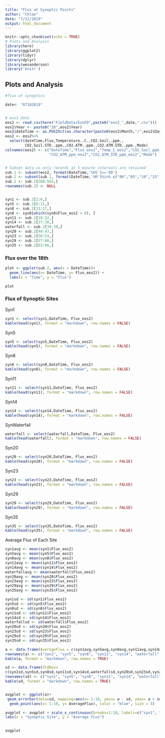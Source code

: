 ```yaml
---
title: "Flux at Synoptic Points"
author: "Chloe"
date: "7/21/2019"
output: html_document
---
```


```r
knitr::opts_chunk$set(echo = TRUE)
# Plots and Analysis
library(here)
library(ggplot2)
library(tidyr)
library(dplyr)
library(wesanderson)
library('knitr')

```

## Plots and Analysis

```r
#flux of synoptics 

date<- "07182019"


# eos1 data
eos2 <- read.csv(here("FieldData/EosFD",paste0("eos2_",date,".csv")))
eos2$Year <- paste0("20",eos2$Year)
eos2$dateTime <- as.POSIXct(as.character(paste0(eos2$Month,"/",eos2$Day,"/",eos2$Year," ",eos2$Time)), format = "%m/%d/%Y %H:%M:%OS")
eos2 <- eos2%>%
  select(dateTime,Flux,Temperature..C.,CO2.Soil..ppm.,
         CO2.Soil.STD..ppm.,CO2.ATM..ppm.,CO2.ATM.STD..ppm.,Mode)
colnames(eos2) <- c("DateTime","Flux_eos2","Temp_C_eos2","CO2_Soil_ppm_eos2","CO2_Soil_STD_ppm_eos2",
                    "CO2_ATM_ppm_eos2","CO2_ATM_STD_ppm_eos2","Mode")


# Subset data so only records at 5 minute intervals are retained
sub.1 <- subset(eos2, format(DateTime,'%OS')=='00')
sub.2 <- subset(sub.1, format(DateTime,'%M')%in% c("00","05","10","15","20","25","30","35","40","45","50","55","60"))
sub.2 <- sub.2[500:565,]
rownames(sub.2) <- NULL


syn1 <- sub.2[2:6,]
syn5 <- sub.2[8:11,]
syn8 <- sub.2[13:17,]
syn8 <- syn8[which(syn8$Flux_eos2 > 0), ]
syn11 <- sub.2[19:22,]
syn14 <- sub.2[27:30,]
waterfall <- sub.2[36:39,]
syn20 <- sub.2[44:47,]
syn23 <- sub.2[50:53,]
syn29 <- sub.2[57:60,]
syn35 <- sub.2[63:66,]

```

### Flux over the 18th
```r

plot <- ggplot(sub.2, aes(x = DateTime))+
  geom_line(aes(x= DateTime, y= Flux_eos2)) +
  labs(x = "Time", y = "Flux")

plot
```


### Flux of Synoptic Sites

Syn1
```r

syn1 <- select(syn1,DateTime, Flux_eos2)
kable(head(syn1), format = "markdown", row.names = FALSE)

```
Syn5
```r

syn5 <- select(syn5,DateTime, Flux_eos2)
kable(head(syn5), format = "markdown", row.names = FALSE)

```
Syn8
```r

syn8 <- select(syn8,DateTime, Flux_eos2)
kable(head(syn8), format = "markdown", row.names = FALSE)

```
Syn11
```r

syn11 <- select(syn11,DateTime, Flux_eos2)
kable(head(syn11), format = "markdown", row.names = FALSE)

```
Syn14
```r

syn14 <- select(syn14,DateTime, Flux_eos2)
kable(head(syn14), format = "markdown", row.names = FALSE)

```
SynWaterfall
```r

waterfall <- select(waterfall,DateTime, Flux_eos2)
kable(head(waterfall), format = "markdown", row.names = FALSE)

```
Syn20
```r

syn20 <- select(syn20,DateTime, Flux_eos2)
kable(head(syn20), format = "markdown", row.names = FALSE)

```
Syn23
```r

syn23 <- select(syn23,DateTime, Flux_eos2)
kable(head(syn23), format = "markdown", row.names = FALSE)

```
Syn29
```r

syn29 <- select(syn29,DateTime, Flux_eos2)
kable(head(syn29), format = "markdown", row.names = FALSE)

```
Syn35
```r

syn35 <- select(syn35,DateTime, Flux_eos2)
kable(head(syn35), format = "markdown", row.names = FALSE)

```

Average Flux of Each Site
```r
syn1avg <- mean(syn1$Flux_eos2)
syn5avg <- mean(syn5$Flux_eos2)
syn8avg <- mean(syn8$Flux_eos2)
syn11avg <- mean(syn11$Flux_eos2)
syn14avg <- mean(syn14$Flux_eos2)
waterfallavg <- mean(waterfall$Flux_eos2)
syn20avg <- mean(syn20$Flux_eos2)
syn23avg <- mean(syn23$Flux_eos2)
syn29avg <- mean(syn29$Flux_eos2)
syn35avg <- mean(syn35$Flux_eos2)

syn1sd <- sd(syn1$Flux_eos2)
syn5sd <- sd(syn5$Flux_eos2)
syn8sd <- sd(syn8$Flux_eos2)
syn11sd <- sd(syn11$Flux_eos2)
syn14sd <- sd(syn14$Flux_eos2)
waterfallsd <- sd(waterfall$Flux_eos2)
syn20sd <- sd(syn20$Flux_eos2)
syn23sd <- sd(syn23$Flux_eos2)
syn29sd <- sd(syn29$Flux_eos2)
syn35sd <- sd(syn35$Flux_eos2)

a <- data.frame(AverageFlux = c(syn1avg,syn5avg,syn8avg,syn11avg,syn14avg,waterfallavg,syn20avg,syn23avg,syn29avg,syn35avg))
rownames(a) <- c("syn1", "syn5", "syn8", "syn11", "syn14", "waterfall", "syn20", "syn23", "syn29", "syn35")
kable(a, format = "markdown", row.names = TRUE)

sd <- data.frame(StdDev=
c(syn1sd,syn5sd,syn8sd,syn11sd,syn14sd,waterfallsd,syn20sd,syn23sd,syn29sd,syn35sd))
rownames(sd) <- c("syn1", "syn5", "syn8", "syn11", "syn14", "waterfall", "syn20", "syn23", "syn29", "syn35")
kable(sd, format = "markdown", row.names = TRUE)


avgplot <- ggplot(a)+
 geom_errorbar(data=sd, mapping=aes(x= 1:10, ymin= a - sd, ymax= a + sd), width=0.2, size=1, color="blue") +  
  geom_point(aes(x= 1:10, y= AverageFlux), color = "blue", size = 5) 

avgplot <- avgplot + scale_x_continuous(breaks=1:10, labels=c("syn1", "syn5", "syn8", "syn11", "syn14", "waterfall", "syn20", "syn23", "syn29", "syn35")) +
labs(x = "Synoptic Site", y = "Average FLux")
        

avgplot

```
